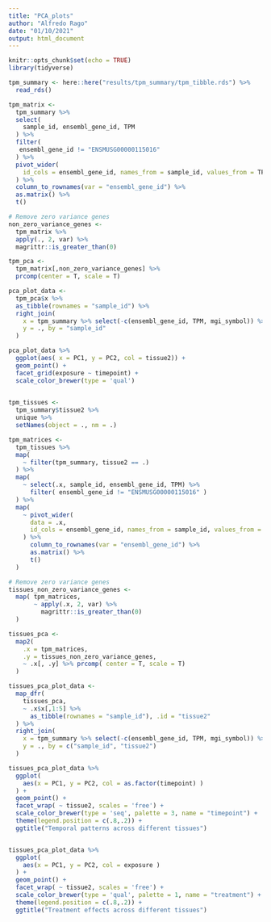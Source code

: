 ```yaml
---
title: "PCA_plots"
author: "Alfredo Rago"
date: "01/10/2021"
output: html_document
---
```


```r
knitr::opts_chunk$set(echo = TRUE)
library(tidyverse)

tpm_summary <- here::here("results/tpm_summary/tpm_tibble.rds") %>% 
  read_rds()
```

```r

tpm_matrix <-
  tpm_summary %>% 
  select(
    sample_id, ensembl_gene_id, TPM
  ) %>% 
  filter(
   ensembl_gene_id != "ENSMUSG00000115016" 
  ) %>% 
  pivot_wider(
    id_cols = ensembl_gene_id, names_from = sample_id, values_from = TPM
  ) %>% 
  column_to_rownames(var = "ensembl_gene_id") %>% 
  as.matrix() %>% 
  t()

# Remove zero variance genes
non_zero_variance_genes <- 
  tpm_matrix %>% 
  apply(., 2, var) %>% 
  magrittr::is_greater_than(0) 

tpm_pca <-
  tpm_matrix[,non_zero_variance_genes] %>% 
  prcomp(center = T, scale = T)

pca_plot_data <-
  tpm_pca$x %>% 
  as_tibble(rownames = "sample_id") %>% 
  right_join(
    x = tpm_summary %>% select(-c(ensembl_gene_id, TPM, mgi_symbol)) %>% distinct(),
    y = ., by = "sample_id"
  )

```

```r
pca_plot_data %>% 
  ggplot(aes( x = PC1, y = PC2, col = tissue2)) +
  geom_point() +
  facet_grid(exposure ~ timepoint) +
  scale_color_brewer(type = 'qual')
  
```

```r
tpm_tissues <-
  tpm_summary$tissue2 %>% 
  unique %>% 
  setNames(object = ., nm = .)

tpm_matrices <-
  tpm_tissues %>% 
  map(
    ~ filter(tpm_summary, tissue2 == .)
  ) %>% 
  map(
    ~ select(.x, sample_id, ensembl_gene_id, TPM) %>% 
      filter( ensembl_gene_id != "ENSMUSG00000115016" )
  ) %>% 
  map(
    ~ pivot_wider(
      data = .x,
      id_cols = ensembl_gene_id, names_from = sample_id, values_from = TPM
    ) %>% 
      column_to_rownames(var = "ensembl_gene_id") %>% 
      as.matrix() %>% 
      t()
  )

# Remove zero variance genes
tissues_non_zero_variance_genes <- 
  map( tpm_matrices,
       ~ apply(.x, 2, var) %>% 
         magrittr::is_greater_than(0) 
  )

tissues_pca <-
  map2(
    .x = tpm_matrices, 
    .y = tissues_non_zero_variance_genes,
    ~ .x[, .y] %>% prcomp( center = T, scale = T)
  )

tissues_pca_plot_data <-
  map_dfr(
    tissues_pca, 
    ~ .x$x[,1:5] %>% 
      as_tibble(rownames = "sample_id"), .id = "tissue2"
  ) %>% 
  right_join(
    x = tpm_summary %>% select(-c(ensembl_gene_id, TPM, mgi_symbol)) %>% distinct(),
    y = ., by = c("sample_id", "tissue2")
  )

```

```r

tissues_pca_plot_data %>% 
  ggplot(
    aes(x = PC1, y = PC2, col = as.factor(timepoint) )
  ) +
  geom_point() +
  facet_wrap( ~ tissue2, scales = 'free') +
  scale_color_brewer(type = 'seq', palette = 3, name = "timepoint") +
  theme(legend.position = c(.8,.2)) +
  ggtitle("Temporal patterns across different tissues")


tissues_pca_plot_data %>% 
  ggplot(
    aes(x = PC1, y = PC2, col = exposure )
  ) +
  geom_point() +
  facet_wrap( ~ tissue2, scales = 'free') +
  scale_color_brewer(type = 'qual', palette = 1, name = "treatment") +
  theme(legend.position = c(.8,.2)) +
  ggtitle("Treatment effects across different tissues")
  
```

